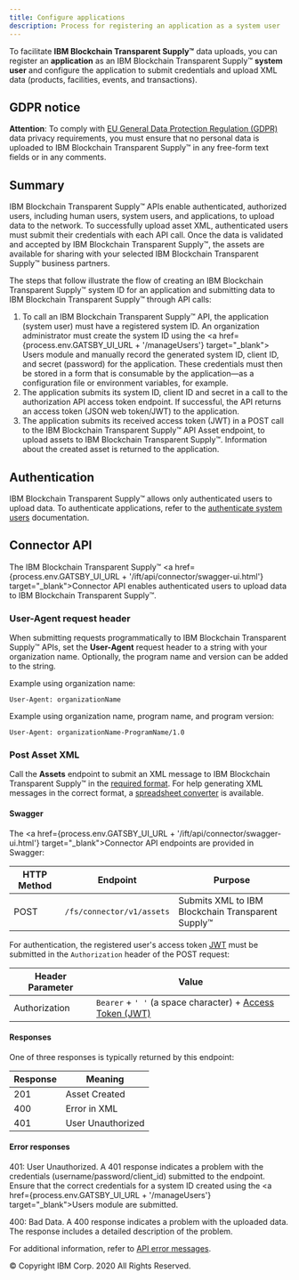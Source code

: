 ```yaml
---
title: Configure applications
description: Process for registering an application as a system user
---
```


<PageDescription>

To facilitate **IBM Blockchain Transparent Supply™** data uploads, you can register an **application**
as an IBM Blockchain Transparent Supply™ **system user** and configure the application to submit
credentials and upload XML data (products, facilities, events, and transactions).

</PageDescription>

## GDPR notice

**Attention**: To comply with <a href="https://gdpr.eu/" target="_blank">EU General
Data Protection Regulation (GDPR)</a> data privacy requirements, you must ensure that no
personal data is uploaded to IBM Blockchain Transparent Supply™ in any free-form text fields or in any comments.

## Summary

IBM Blockchain Transparent Supply™ APIs enable authenticated, authorized users, including human
users, system users, and applications, to upload data to the network. To successfully upload asset
XML, authenticated users must submit their credentials with each API call. Once the data is
validated and accepted by IBM Blockchain Transparent Supply™, the assets are available for sharing
with your selected IBM Blockchain Transparent Supply™ business partners.

The steps that follow illustrate the flow of creating an IBM Blockchain Transparent Supply™ system ID
for an application and submitting data to IBM Blockchain Transparent Supply™ through API calls:

1. To call an IBM Blockchain Transparent Supply™ API, the application (system user) must have a registered
system ID. An organization administrator must create the system ID using the <a href={process.env.GATSBY_UI_URL + '/manageUsers'} target="_blank">
Users module</a> and manually record the generated system ID, client ID, and secret (password) for
the application. These credentials must then be stored in a form that is consumable by the
application&mdash;as a configuration file or environment variables, for example.
2. The application submits its system ID, client ID and secret in a call to the
authorization API access token endpoint. If successful, the API returns an access
token (JSON web token/JWT) to the application.
3. The application submits its received access token (JWT) in a POST call to the IBM Blockchain Transparent Supply™
API Asset endpoint, to upload assets to IBM Blockchain Transparent Supply™. Information
about the created asset is returned to the application.

## Authentication

IBM Blockchain Transparent Supply™ allows only authenticated users to upload data. To authenticate
applications, refer to the <a href="../managing-users/authenticate-system-users">authenticate system
users</a> documentation.

## Connector API

The IBM Blockchain Transparent Supply™ <a href={process.env.GATSBY_UI_URL + '/ift/api/connector/swagger-ui.html'} target="_blank">Connector API</a>
enables authenticated users to upload data to IBM Blockchain Transparent Supply™.

### User-Agent request header

When submitting requests programmatically to IBM Blockchain Transparent Supply™ APIs, set the **User-Agent**
request header to a string with your organization name. Optionally, the program
name and version can be added to the string.

Example using organization name:
```
User-Agent: organizationName
```

Example using organization name, program name, and program version:
```
User-Agent: organizationName-ProgramName/1.0
```

### Post Asset XML

Call the **Assets** endpoint to submit an XML message to IBM Blockchain Transparent Supply™ in the
[required format](/reference/data-types). For help generating XML messages in
the correct format, a [spreadsheet converter](/onboarding/convert-spreadsheets)
is available.

#### Swagger

The <a href={process.env.GATSBY_UI_URL + '/ift/api/connector/swagger-ui.html'} target="_blank">Connector API</a> endpoints are
provided in Swagger:

| HTTP Method| Endpoint | Purpose |
| --- | --- | --- |
| POST | `/fs/connector/v1/assets` | Submits XML to IBM Blockchain Transparent Supply™ |

For authentication, the registered user's access token [JWT](#authentication) must
be submitted in the `Authorization` header of the POST request:

| Header Parameter | Value |
| --- | --- |
| Authorization | `Bearer` + `' '` (a space character) +  [Access Token (JWT)](#authentication) |

#### Responses

One of three responses is typically returned by this endpoint:

| Response | Meaning |
| --- | ---|
| 201 | Asset Created|
| 400 | Error in XML|
| 401 | User Unauthorized |

#### Error responses

401: User Unauthorized.  A 401 response indicates a problem with the credentials
(username/password/client_id) submitted to the endpoint. Ensure that the correct
credentials for a system ID created using the <a href={process.env.GATSBY_UI_URL + '/manageUsers'} target="_blank">Users
module</a> are submitted.

400: Bad Data.  A 400 response indicates a problem with the uploaded data. The
response includes a detailed description of the problem.

For additional information, refer to [API error messages](/reference/api-error-messages).

<PageCopyright>© Copyright IBM Corp. 2020 All Rights Reserved.</PageCopyright>
